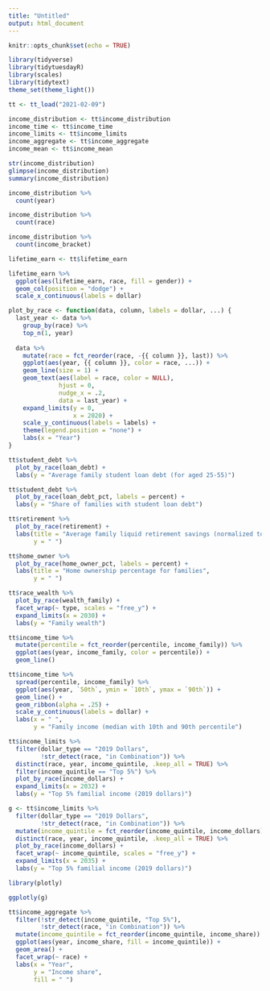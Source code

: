 ```yaml
---
title: "Untitled"
output: html_document
---
```


```r
knitr::opts_chunk$set(echo = TRUE)
```

```r
library(tidyverse)
library(tidytuesdayR)
library(scales)
library(tidytext)
theme_set(theme_light())

tt <- tt_load("2021-02-09")
```

```r
income_distribution <- tt$income_distribution
income_time <- tt$income_time
income_limits <- tt$income_limits
income_aggregate <- tt$income_aggregate
income_mean <- tt$income_mean

str(income_distribution)
glimpse(income_distribution)
summary(income_distribution)

income_distribution %>% 
  count(year)

income_distribution %>% 
  count(race)

income_distribution %>% 
  count(income_bracket)

```

```r
lifetime_earn <- tt$lifetime_earn

lifetime_earn %>% 
  ggplot(aes(lifetime_earn, race, fill = gender)) +
  geom_col(position = "dodge") +
  scale_x_continuous(labels = dollar)
```

```r
plot_by_race <- function(data, column, labels = dollar, ...) {
  last_year <- data %>% 
    group_by(race) %>% 
    top_n(1, year)  
    
  data %>% 
    mutate(race = fct_reorder(race, -{{ column }}, last)) %>% 
    ggplot(aes(year, {{ column }}, color = race, ...)) +
    geom_line(size = 1) +
    geom_text(aes(label = race, color = NULL), 
              hjust = 0, 
              nudge_x = .2,
              data = last_year) +
    expand_limits(y = 0, 
                  x = 2020) +
    scale_y_continuous(labels = labels) +
    theme(legend.position = "none") +
    labs(x = "Year")
}

tt$student_debt %>% 
  plot_by_race(loan_debt) +
  labs(y = "Average family student loan debt (for aged 25-55)")

tt$student_debt %>% 
  plot_by_race(loan_debt_pct, labels = percent) +
  labs(y = "Share of families with student loan debt")

tt$retirement %>% 
  plot_by_race(retirement) +
  labs(title = "Average family liquid retirement savings (normalized to 2016 dollars)", 
       y = " ")

tt$home_owner %>% 
  plot_by_race(home_owner_pct, labels = percent) +
  labs(title = "Home ownership percentage for families", 
       y = " ")

tt$race_wealth %>% 
  plot_by_race(wealth_family) + 
  facet_wrap(~ type, scales = "free_y") +
  expand_limits(x = 2030) +
  labs(y = "Family wealth")

```

```r
tt$income_time %>% 
  mutate(percentile = fct_reorder(percentile, income_family)) %>% 
  ggplot(aes(year, income_family, color = percentile)) +
  geom_line()

tt$income_time %>% 
  spread(percentile, income_family) %>% 
  ggplot(aes(year, `50th`, ymin = `10th`, ymax = `90th`)) +
  geom_line() +
  geom_ribbon(alpha = .25) +
  scale_y_continuous(labels = dollar) +
  labs(x = " ", 
       y = "Family income (median with 10th and 90th percentile")

tt$income_limits %>%
  filter(dollar_type == "2019 Dollars", 
         !str_detect(race, "in Combination")) %>% 
  distinct(race, year, income_quintile, .keep_all = TRUE) %>% 
  filter(income_quintile == "Top 5%") %>% 
  plot_by_race(income_dollars) +
  expand_limits(x = 2032) +
  labs(y = "Top 5% familial income (2019 dollars)")

g <- tt$income_limits %>%
  filter(dollar_type == "2019 Dollars", 
         !str_detect(race, "in Combination")) %>% 
  mutate(income_quintile = fct_reorder(income_quintile, income_dollars)) %>% 
  distinct(race, year, income_quintile, .keep_all = TRUE) %>% 
  plot_by_race(income_dollars) +
  facet_wrap(~ income_quintile, scales = "free_y") +
  expand_limits(x = 2035) +
  labs(y = "Top 5% familial income (2019 dollars)")

library(plotly)

ggplotly(g)
```

```r
tt$income_aggregate %>% 
  filter(!str_detect(income_quintile, "Top 5%"), 
         !str_detect(race, "in Combination")) %>% 
  mutate(income_quintile = fct_reorder(income_quintile, income_share)) %>% 
  ggplot(aes(year, income_share, fill = income_quintile)) +
  geom_area() +
  facet_wrap(~ race) +
  labs(x = "Year", 
       y = "Income share", 
       fill = " ")
```

